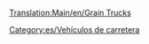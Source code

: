 [[Translation:Main/en/Grain Trucks]]
{{es/Vehículo de carretera|nombre    = Camión Granero Hereford
  |imagen    = Hereford_Grain_Truck.png
  |precio    = 9.348 € (4.674 £)
  |velocidad = 48 km/h (30 mph)
  |coste     = 842 € (421 £)
  |diseño    = 1935
  |duración  = 15
  |capacidad = 20 toneladas de grano
}}
{{es/Vehículo de carretera|nombre    = Camión Granero Thomas
  |imagen    = Thomas_Grain_Truck.png
  |precio    = 10.906 € (5.453 £)
  |velocidad = 88 km/h (55 mph)
  |coste     = 1.574 € (787 £)
  |diseño    = 1979
  |duración  = 15
  |capacidad = 25 toneladas de grano
}}
{{es/Vehículo de carretera|nombre    = Camión Granero Goss
  |imagen    = Goss_Grain_Truck.png
  |precio    = 11.726 € (5.863 £)
  |velocidad = 112 km/h (70 mph)
  |coste     = 2.250 € (1.125 £)
  |diseño    = 2010
  |duración  = 15
  |capacidad = 30 toneladas de grano
}}

[[Category:es/Vehículos de carretera]]